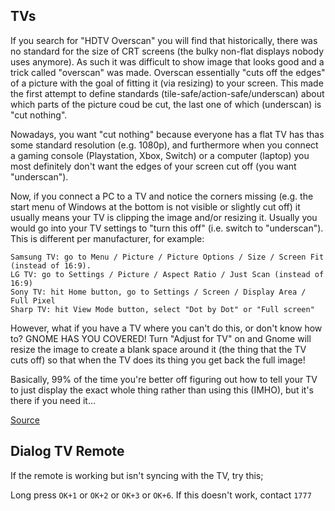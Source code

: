 ## TVs

If you search for "HDTV Overscan" you will find that historically, there was no standard for the size of CRT screens (the bulky non-flat displays nobody uses anymore). As such it was difficult to show image that looks good and a trick called "overscan" was made. Overscan essentially "cuts off the edges" of a picture with the goal of fitting it (via resizing) to your screen. This made the first attempt to define standards (tile-safe/action-safe/underscan) about which parts of the picture coud be cut, the last one of which (underscan) is "cut nothing".

Nowadays, you want "cut nothing" because everyone has a flat TV has thas some standard resolution (e.g. 1080p), and furthermore when you connect a gaming console (Playstation, Xbox, Switch) or a computer (laptop) you most definitely don't want the edges of your screen cut off (you want "underscan").

Now, if you connect a PC to a TV and notice the corners missing (e.g. the start menu of Windows at the bottom is not visible or slightly cut off) it usually means your TV is clipping the image and/or resizing it. Usually you would go into your TV settings to "turn this off" (i.e. switch to "underscan"). This is different per manufacturer, for example:

```
Samsung TV: go to Menu / Picture / Picture Options / Size / Screen Fit (instead of 16:9).
LG TV: go to Settings / Picture / Aspect Ratio / Just Scan (instead of 16:9)
Sony TV: hit Home button, go to Settings / Screen / Display Area / Full Pixel
Sharp TV: hit View Mode button, select "Dot by Dot" or "Full screen"
```

However, what if you have a TV where you can't do this, or don't know how to? GNOME HAS YOU COVERED! Turn "Adjust for TV" on and Gnome will resize the image to create a blank space around it (the thing that the TV cuts off) so that when the TV does its thing you get back the full image!


<Callout type="info" emoji="">
Basically, 99% of the time you're better off figuring out how to tell your TV to just display the exact whole thing rather than using this (IMHO), but it's there if you need it...
</Callout>

[Source](https://unix.stackexchange.com/questions/671499/what-does-the-adjust-for-tv-option-in-gnome-do)

## Dialog TV Remote

If the remote is working but isn't syncing with the TV, try this;

Long press `OK+1` or `OK+2` or `OK+3` or `OK+6`. If this doesn't work, contact `1777`